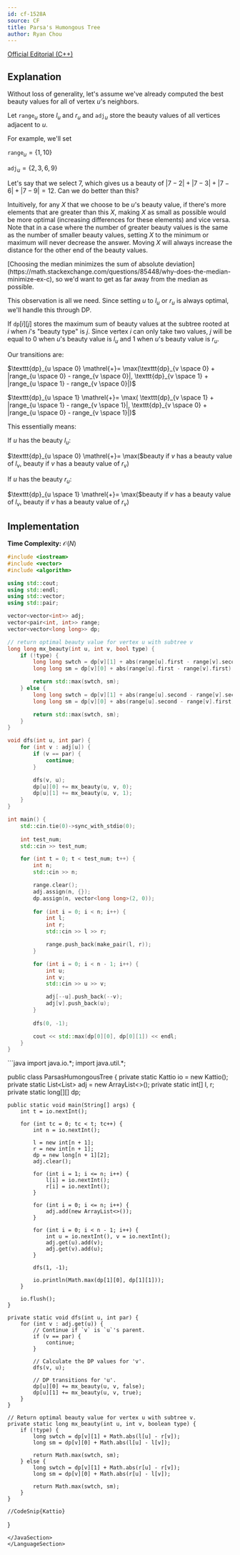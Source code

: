 ```yaml
---
id: cf-1528A
source: CF
title: Parsa's Humongous Tree
author: Ryan Chou
---
```


[Official Editorial (C++)](https://codeforces.com/blog/entry/91058)

## Explanation

Without loss of generality, let's assume we've already computed the best beauty values for all of vertex $u$'s neighbors.

Let $\texttt{range}_u$ store $l_u$ and $r_u$ and $\texttt{adj}_u$ store the beauty values of all vertices adjacent to $u$.

For example, we'll set

$\texttt{range}_u = \{1, 10\}$

$\texttt{adj}_u = \{2, 3, 6, 9\}$

Let's say that we select $7$, which gives us a beauty of $|7-2| + |7-3| + |7-6| + |7-9| = 12$. Can we do better than this?

Intuitively, for any $X$ that we choose to be $u$'s beauty value, if there's more elements that are greater than this $X$, making $X$ as small as possible would be more optimal (increasing differences for these elements) and vice versa. Note that in a case where the number of greater beauty values is the same as the number of smaller beauty values, setting $X$ to the minimum or maximum will never decrease the answer. Moving $X$ will always increase the distance for the other end of the beauty values.

<Info title="Why does this work?">
[Choosing the median minimizes the sum of absolute deviation](https://math.stackexchange.com/questions/85448/why-does-the-median-minimize-ex-c), so we'd want to get as far away from the median as possible.
</Info>

This observation is all we need. Since setting $u$ to $l_u$ or $r_u$ is always optimal, we'll handle this through DP.

If $\texttt{dp}[i][j]$ stores the maximum sum of beauty values at the subtree rooted at $i$ when $i$'s "beauty type" is $j$. Since vertex $i$ can only take two values, $j$ will be equal to $0$ when $u$'s beauty value is $l_u$ and $1$ when $u$'s beauty value is $r_u$.

Our transitions are:

$\texttt{dp}_{u \space 0} \mathrel{+}= \max(\texttt{dp}_{v \space 0} + |range_{u \space 0} - range_{v \space 0}|, \texttt{dp}_{v \space 1} + |range_{u \space 1} - range_{v \space 0}|)$

$\texttt{dp}_{u \space 1} \mathrel{+}= \max( \texttt{dp}_{v \space 1} + |range_{u \space 1} - range_{v \space 1}|, \texttt{dp}_{v \space 0} + |range_{u \space 0} - range_{v \space 1}|)$

This essentially means:

If $u$ has the beauty $l_u$:

$\texttt{dp}_{u \space 0} \mathrel{+}= \max($beauty if $v$ has a beauty value of $l_v$, beauty if $v$ has a beauty value of $r_v$)

If $u$ has the beauty $r_u$:

$\texttt{dp}_{u \space 1} \mathrel{+}= \max($beauty if $v$ has a beauty value of $l_v$, beauty if $v$ has a beauty value of $r_v$)

## Implementation

**Time Complexity:** $\mathcal{O}(N)$

<LanguageSection>
<CPPSection>

```cpp
#include <iostream>
#include <vector>
#include <algorithm>

using std::cout;
using std::endl;
using std::vector;
using std::pair;

vector<vector<int>> adj;
vector<pair<int, int>> range;
vector<vector<long long>> dp;

// return optimal beauty value for vertex u with subtree v
long long mx_beauty(int u, int v, bool type) {
	if (!type) {
		long long swtch = dp[v][1] + abs(range[u].first - range[v].second);
		long long sm = dp[v][0] + abs(range[u].first - range[v].first);

		return std::max(swtch, sm);
	} else {
		long long swtch = dp[v][1] + abs(range[u].second - range[v].second);
		long long sm = dp[v][0] + abs(range[u].second - range[v].first);

		return std::max(swtch, sm);
	}
}

void dfs(int u, int par) {
	for (int v : adj[u]) {
		if (v == par) {
			continue;
		}

		dfs(v, u);
		dp[u][0] += mx_beauty(u, v, 0);
		dp[u][1] += mx_beauty(u, v, 1);
	}
}

int main() {
	std::cin.tie(0)->sync_with_stdio(0);
	
	int test_num;
	std::cin >> test_num;

	for (int t = 0; t < test_num; t++) {
		int n;
		std::cin >> n;

		range.clear();
		adj.assign(n, {});
		dp.assign(n, vector<long long>(2, 0));
		
		for (int i = 0; i < n; i++) {
			int l;
			int r;
			std::cin >> l >> r;

			range.push_back(make_pair(l, r));
		}

		for (int i = 0; i < n - 1; i++) {
			int u;
			int v;
			std::cin >> u >> v;

			adj[--u].push_back(--v);
			adj[v].push_back(u);
		}
		
		dfs(0, -1);

		cout << std::max(dp[0][0], dp[0][1]) << endl;
	}
}
```
</CPPSection>

<JavaSection>
```java
import java.io.*;
import java.util.*;

public class ParsasHumongousTree {
    private static Kattio io = new Kattio();
    private static List<List<Integer>> adj = new ArrayList<>();
    private static int[] l, r;
    private static long[][] dp;

    public static void main(String[] args) {
        int t = io.nextInt();

        for (int tc = 0; tc < t; tc++) {
            int n = io.nextInt();

            l = new int[n + 1];
            r = new int[n + 1];
            dp = new long[n + 1][2];
            adj.clear();

            for (int i = 1; i <= n; i++) {
                l[i] = io.nextInt();
                r[i] = io.nextInt();
            }

            for (int i = 0; i <= n; i++) {
                adj.add(new ArrayList<>());
            }

            for (int i = 0; i < n - 1; i++) {
                int u = io.nextInt(), v = io.nextInt();
                adj.get(u).add(v);
                adj.get(v).add(u);
            }

            dfs(1, -1);

            io.println(Math.max(dp[1][0], dp[1][1]));
        }

        io.flush();
    }

    private static void dfs(int u, int par) {
        for (int v : adj.get(u)) {
            // Continue if `v` is `u`'s parent.
            if (v == par) {
                continue;
            }

            // Calculate the DP values for 'v'.
            dfs(v, u);

            // DP transitions for 'u'.
            dp[u][0] += mx_beauty(u, v, false);
            dp[u][1] += mx_beauty(u, v, true);
        }
    }

	// Return optimal beauty value for vertex u with subtree v.
    private static long mx_beauty(int u, int v, boolean type) {
        if (!type) {
            long swtch = dp[v][1] + Math.abs(l[u] - r[v]);
            long sm = dp[v][0] + Math.abs(l[u] - l[v]);

            return Math.max(swtch, sm);
        } else {
            long swtch = dp[v][1] + Math.abs(r[u] - r[v]);
            long sm = dp[v][0] + Math.abs(r[u] - l[v]);

            return Math.max(swtch, sm);
        }
    }

	//CodeSnip{Kattio}
}
```
</JavaSection>
</LanguageSection>
